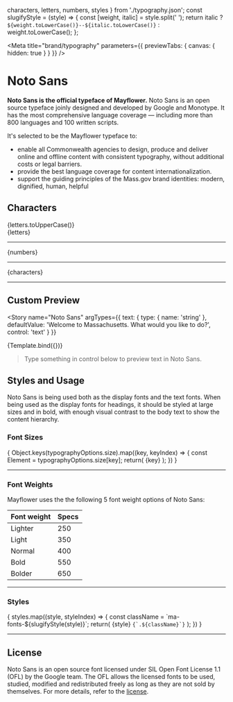   characters,
  letters,
  numbers,
  styles
} from './typography.json';
const slugifyStyle = (style) => {
  const [weight, italic] = style.split(' ');
  return italic ? `${weight.toLowerCase()}--${italic.toLowerCase()}` : weight.toLowerCase();
};

<Meta
  title="brand/typography"
  parameters={{
    previewTabs: { canvas: { hidden: true } }
  }}
/>


# Noto Sans
**Noto Sans is the official typeface of Mayflower.**
 Noto Sans is an open source typeface joinly designed and developed by Google and Monotype. It has the most comprehensive language coverage — including more than 800 languages and 100 written scripts.

It's selected to be the Mayflower typeface to:
- enable all Commonwealth agencies to design, produce and deliver online and offline content with consistent typography, without additional costs or legal barriers.
- provide the best language coverage for content internationalization.
- support the guiding principles of the Mass.gov brand identities: modern, dignified, human, helpful


## Characters
<div className="sb-block">
  <div className="sb-text">{letters.toUpperCase()}</div>
  <div className="sb-text">{letters}</div>
  <hr />
  <div className="sb-text">{numbers}</div>
  <hr />
  <div className="sb-text">{characters}</div>
  <hr />
</div>


## Custom Preview


<Story
  name="Noto Sans"
  argTypes={{
    text: {
      type: { name: 'string' },
      defaultValue: 'Welcome to Massachusetts. What would you like to do?',
      control: 'text'
    }
  }}
>
  {Template.bind({})}
</Story>

> Type something in control below to preview text in Noto Sans.

<ArgsTable className="preview-control" story="Noto Sans" />




## Styles and Usage
Noto Sans is being used both as the display fonts and the text fonts.
When being used as the display fonts for headings, it should be styled at large sizes and in bold, with enough visual contrast to the body text to show the content hierarchy.

### Font Sizes
<div className="sb-block">
  { Object.keys(typographyOptions.size).map((key, keyIndex) => {
      const Element = typographyOptions.size[key];
      return(
        <Element key={`element.key.${keyIndex}`}>{key}</Element>
      );
    })
  }
</div>

----

### Font Weights
Mayflower uses the the following 5 font weight options of Noto Sans:

| Font weight | Specs |
| :--- | :--- |
| Lighter | 250 |
| Light | 350 |
| Normal | 400 |
| Bold | 550 |
| Bolder | 650 |

----

### Styles
<div className="sb-block sb-grid">
  {
    styles.map((style, styleIndex) => {
      const className = `ma-fonts-${slugifyStyle(style)}`;
      return(
        <React.Fragment key={`style.block.${styleIndex}`}>
          <span className={className}>{style}</span>
          <span className="markdown-body">
            <code>{`.${className}`}</code>
          </span>
        </React.Fragment>
      );
    })
  }
</div>

----

## License

Noto Sans is an open source font licensed under SIL Open Font License 1.1 (OFL) by the Google team. The OFL allows the licensed fonts to be used, studied, modified and
redistributed freely as long as they are not sold by themselves. For more details, refer to the [license](https://github.com/googlefonts/noto-fonts/blob/master/LICENSE).
